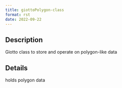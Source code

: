```yaml
--- 
title: giottoPolygon-class 
format: rst 
date: 2022-09-22 
--- 
```


## Description

Giotto class to store and operate on polygon-like data


## Details

holds polygon data


